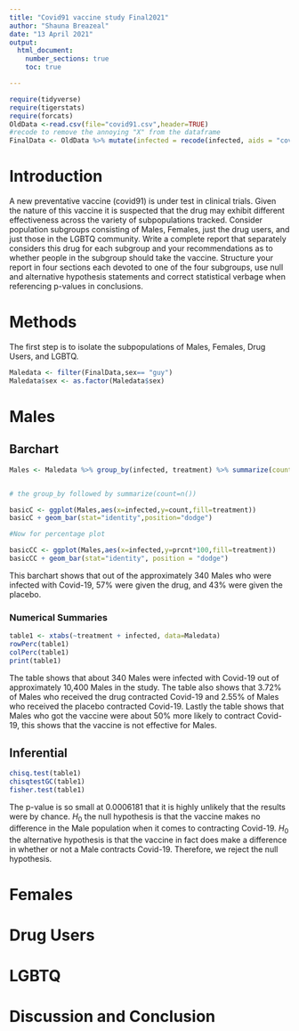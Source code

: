 ```yaml
---
title: "Covid91 vaccine study Final2021"
author: "Shauna Breazeal"
date: "13 April 2021"
output: 
  html_document:
    number_sections: true
    toc: true

---
```


```r
require(tidyverse)
require(tigerstats)
require(forcats)
OldData <-read.csv(file="covid91.csv",header=TRUE)
#recode to remove the annoying "X" from the dataframe
FinalData <- OldData %>% mutate(infected = recode(infected, aids = "covid", none = "OK" )) %>% select(-one_of("X"))
```

# Introduction

A new  preventative vaccine (covid91) is under test in clinical trials. Given the nature of this vaccine it is suspected that the drug may exhibit different effectiveness across the variety of subpopulations tracked. Consider population subgroups consisting of Males, Females, just the drug users, and just those in the LGBTQ community. Write a complete report that separately considers this drug for each subgroup and your recommendations as to whether people in the subgroup should take the vaccine. Structure your report in four sections each devoted to one of the four subgroups, use null and alternative hypothesis statements and correct statistical verbage when referencing p-values in conclusions.

# Methods
The first step is to isolate the subpopulations of Males, Females, Drug Users, and LGBTQ. 
```r
Maledata <- filter(FinalData,sex== "guy")
Maledata$sex <- as.factor(Maledata$sex)
```


# Males

## Barchart

```r
Males <- Maledata %>% group_by(infected, treatment) %>% summarize(count=n()) %>% mutate(prcnt=count/sum(count))


# the group_by followed by summarize(count=n())

basicC <- ggplot(Males,aes(x=infected,y=count,fill=treatment))
basicC + geom_bar(stat="identity",position="dodge")

#Now for percentage plot

basicCC <- ggplot(Males,aes(x=infected,y=prcnt*100,fill=treatment)) 
basicCC + geom_bar(stat="identity", position = "dodge")
```
This barchart shows that out of the approximately 340 Males who were infected with Covid-19, 57% were given the drug, and 43% were given the placebo.  

### Numerical Summaries  

```r
table1 <- xtabs(~treatment + infected, data=Maledata)
rowPerc(table1)
colPerc(table1)
print(table1)
```

The table shows that about 340 Males were infected with Covid-19 out of approximately 10,400 Males in the study. The table also shows that 3.72% of Males who received the drug contracted Covid-19 and 2.55% of Males who received the placebo contracted Covid-19. Lastly the table shows that Males who got the vaccine were about 50% more likely to contract Covid-19, this shows that the vaccine is not effective for Males.

## Inferential  

```r
chisq.test(table1)
chisqtestGC(table1)
fisher.test(table1)
```

The p-value is so small at 0.0006181 that it is highly unlikely that the results were by chance. 
$H_0$ the null hypothesis is that the vaccine makes no difference in the Male population when it comes to contracting Covid-19. 
$H_0$ the alternative hypothesis is that the vaccine in fact does make a difference in whether or not a Male contracts Covid-19. 
Therefore, we reject the null hypothesis. 


# Females


# Drug Users


# LGBTQ


# Discussion and Conclusion


